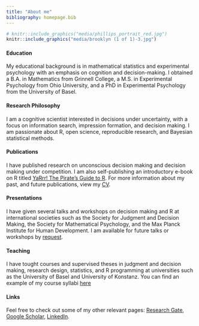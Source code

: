 ```yaml
---
title: "About me"
bibliography: homepage.bib
---
```


```r
# knitr::include_graphics("media/phillips_portrait_red.jpg")
knitr::include_graphics("media/brooklyn (1 of 1)-3.jpg")
```

#### Education

My educational background is in mathematical statistics and experimental psychology with an emphasis on cognition and decision-making. I obtained a B.A. in Mathematics from Grinnell College, a M.S. in Experimental Psychology from Ohio University, and a PhD in Experimental Psychology from the University of Basel.

#### Research Philosophy

I am a cognitive scientist interested in decisions under uncertainty, with a focus on information search, impression formation, and decision making. I am passionate about R, open science, reproducible research, and Bayesian statistical methods.

#### Publications

I have published research on unconscious decision making and decision making under competition. I am also self-publishing an introductory e-book on R titled [YaRrr! The Pirate's Guide to R](piratesguide.html). For more information about my past, and future publications, view my [CV](cv.html).

#### Presentations 

I have given several talks and workshops on decision making and R at international societies such as the Society for Judgment and Decision Making, the Society for Mathematical Psychology, and the Max Planck Institute for Human Development. I am available for future talks or workshops by <a href="mailto:nathaniel.d.phillips.is@gmail.com" target="_top">request</a>.

#### Teaching

I have tought courses and supervised theses in judgment and decision making, research design, statistics, and R programming at universities such as the University of Basel and University of Konstanz. You can find an example of my course syllabi [here](http://www.rpubs.com/YaRrr/syllabus_Winter2016)


#### Links

Feel free to check out some of my other relevant pages: [Research Gate](https://www.researchgate.net/profile/Nathaniel_Phillips2), [Google Scholar](http://scholar.google.com/citations?user=S-OOdSIAAAAJ), [LinkedIn](https://www.linkedin.com/in/nathanieldphillips).